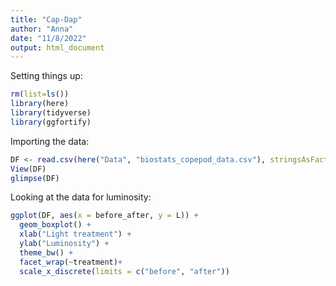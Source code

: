 ```yaml
---
title: "Cap-Dap"
author: "Anna"
date: "11/8/2022"
output: html_document
---
```


Setting things up:
```r
rm(list=ls())
library(here)
library(tidyverse)
library(ggfortify)
```

Importing the data:
```r
DF <- read.csv(here("Data", "biostats_copepod_data.csv"), stringsAsFactors = T)
View(DF)
glimpse(DF)
```

Looking at the data for luminosity:
```r
ggplot(DF, aes(x = before_after, y = L)) +
  geom_boxplot() +
  xlab("Light treatment") +
  ylab("Luminosity") +
  theme_bw() +
  facet_wrap(~treatment)+
  scale_x_discrete(limits = c("before", "after"))
```





